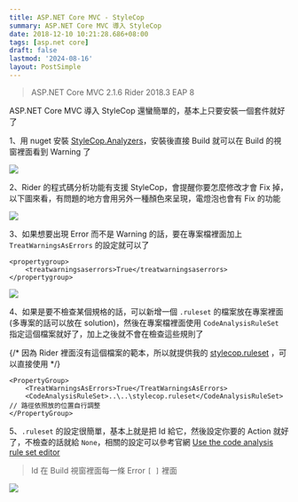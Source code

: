 ```yaml
---
title: ASP.NET Core MVC - StyleCop
summary: ASP.NET Core MVC 導入 StyleCop
date: 2018-12-10 10:21:28.686+08:00
tags: [asp.net core]
draft: false
lastmod: '2024-08-16'
layout: PostSimple
---
```


> ASP.NET Core MVC 2.1.6
> Rider 2018.3 EAP 8

ASP.NET Core MVC 導入 StyleCop 還蠻簡單的，基本上只要安裝一個套件就好了

1、用 nuget 安裝 [StyleCop.Analyzers](https://www.nuget.org/packages/StyleCop.Analyzers)，安裝後直接 Build 就可以在 Build 的視窗裡面看到 Warning 了

![](/static/images/404.webp)

2、Rider 的程式碼分析功能有支援 StyleCop，會提醒你要怎麼修改才會 Fix 掉，以下圖來看，有問題的地方會用另外一種顏色來呈現，電燈泡也會有 Fix 的功能

![](/static/images/404.webp)

3、如果想要出現 Error 而不是 Warning 的話，要在專案檔裡面加上 `TreatWarningsAsErrors` 的設定就可以了

```csproj
<propertygroup>
	<treatwarningsaserrors>True</treatwarningsaserrors>
</propertygroup>
```

![](/static/images/404.webp)

4、如果是要不檢查某個規格的話，可以新增一個 `.ruleset` 的檔案放在專案裡面 (多專案的話可以放在 solution)，然後在專案檔裡面使用 `CodeAnalysisRuleSet` 指定這個檔案就好了，加上之後就不會在檢查這些規則了

{/* 因為 Rider 裡面沒有這個檔案的範本，所以就提供我的 [stylecop.ruleset](https://firebasestorage.googleapis.com/v0/b/cashwublog.appspot.com/o/stylecop.ruleset?alt=media&token=e6b17e59-8422-4288-9289-5ea280464b89) ，可以直接使用 */}

```csproj
<PropertyGroup>
	<TreatWarningsAsErrors>True</TreatWarningsAsErrors>
	<CodeAnalysisRuleSet>..\..\stylecop.ruleset</CodeAnalysisRuleSet> // 路徑依照放的位置自行調整
</PropertyGroup>
```

5、`.ruleset` 的設定很簡單，基本上就是把 Id 給它，然後設定你要的 Action 就好了，不檢查的話就給 `None`，相關的設定可以參考官網 [Use the code analysis rule set editor
](https://docs.microsoft.com/en-us/visualstudio/code-quality/working-in-the-code-analysis-rule-set-editor?view=vs-2017)

> Id 在 Build 視窗裡面每一條 Error `[ ]` 裡面

![](/static/images/404.webp)
